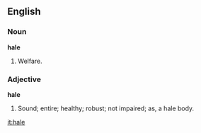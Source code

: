 ==English==

===Noun===

'''hale'''

#Welfare.

===Adjective===

'''hale'''

#Sound; entire; healthy; robust; not impaired; as, a hale body.

[[it:hale]]